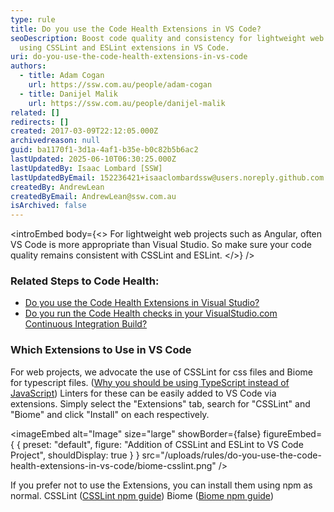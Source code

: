 ```yaml
---
type: rule
title: Do you use the Code Health Extensions in VS Code?
seoDescription: Boost code quality and consistency for lightweight web projects
  using CSSLint and ESLint extensions in VS Code.
uri: do-you-use-the-code-health-extensions-in-vs-code
authors:
  - title: Adam Cogan
    url: https://ssw.com.au/people/adam-cogan
  - title: Danijel Malik
    url: https://ssw.com.au/people/danijel-malik
related: []
redirects: []
created: 2017-03-09T22:12:05.000Z
archivedreason: null
guid: ba1170f1-3d1a-4af1-b35e-b0c82b5b6ac2
lastUpdated: 2025-06-10T06:30:25.000Z
lastUpdatedBy: Isaac Lombard [SSW]
lastUpdatedByEmail: 152236421+isaaclombardssw@users.noreply.github.com
createdBy: AndrewLean
createdByEmail: AndrewLean@ssw.com.au
isArchived: false
---
```

<introEmbed
  body={<>
For lightweight web projects such as Angular, often VS Code is more appropriate than Visual Studio. So make sure your code quality remains consistent with CSSLint and ESLint.
  </>}
/>
### Related Steps to Code Health:

* [Do you use the Code Health Extensions in Visual Studio?](/do-you-use-the-code-health-extensions-in-visual-studio)
* [Do you run the Code Health checks in your VisualStudio.com Continuous Integration Build?](/do-you-run-the-code-health-checks-in-your-visualstudio-com-continuous-integration-build)

### Which Extensions to Use in VS Code

For web projects, we advocate the use of CSSLint for css files and Biome for typescript files. ([Why you should be using TypeScript instead of JavaScript](/do-you-know-when-to-use-typescript-vs-javascript-and-coffeescript))
Linters for these can be easily added to VS Code via extensions.
Simply select the "Extensions" tab, search for "CSSLint" and "Biome" and click "Install" on each respectively.


<imageEmbed
  alt="Image"
  size="large"
  showBorder={false}
  figureEmbed={ {
    preset: "default",
    figure: "Addition of CSSLint and ESLint to VS Code Project",
    shouldDisplay: true
  } }
  src="/uploads/rules/do-you-use-the-code-health-extensions-in-vs-code/biome-csslint.png"
/>


If you prefer not to use the Extensions, you can install them using npm as normal.
CSSLint ([CSSLint npm guide](https://www.npmjs.com/package/csslint))
Biome ([Biome npm guide](https://biomejs.dev/guides/getting-started/))
